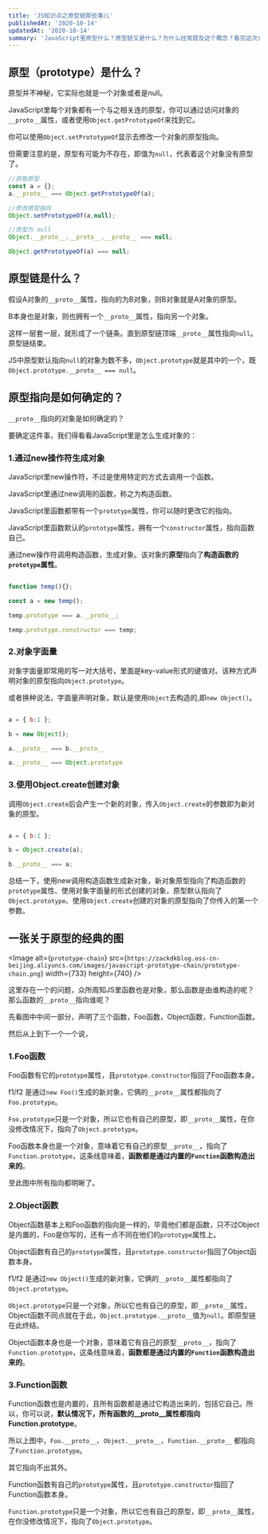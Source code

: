 ```yaml
---
title: 'JS知识点之原型链那些事儿'
publishedAt: '2020-10-14'
updatedAt: '2020-10-14'
summary: 'JavaScript里原型什么？原型链又是什么？为什么经常提及这个概念？看完这次介绍你应该就能理解了。'
---
```


## 原型（prototype）是什么？

原型并不神秘，它实际也就是一个对象或者是null。

JavaScript里每个对象都有一个与之相关连的原型，你可以通过访问对象的`__proto__`属性，或者使用`Object.getPrototypeOf`来找到它。

你可以使用`Object.setPrototypeOf`显示去修改一个对象的原型指向。

但需要注意的是，原型有可能为不存在，即值为`null`，代表着这个对象没有原型了。

``` javascript
//获取原型
const a = {};
a.__proto__ === Object.getPrototypeOf(a);

//修改原型指向
Object.setPrototypeOf(a,null);

//原型为 null
Object.__proto__.__proto__.__proto__ === null;

Object.getPrototypeOf(a) === null;
```

## 原型链是什么？

假设A对象的`__proto__`属性，指向的为B对象，则B对象就是A对象的原型。

B本身也是对象，则也拥有一个`__proto__`属性，指向另一个对象。

这样一层套一层，就形成了一个链条。直到原型链顶端`__proto__`属性指向`null`。原型链结束。

JS中原型默认指向`null`的对象为数不多，`Object.prototype`就是其中的一个，既`Object.prototype.__proto__ === null`。

## 原型指向是如何确定的？

`__proto__`指向的对象是如何确定的？

要确定这件事，我们得看看JavaScript里是怎么生成对象的：

### 1.通过new操作符生成对象


JavaScript里new操作符，不过是使用特定的方式去调用一个函数。

JavaScript里通过new调用的函数，称之为构造函数。

JavaScript里函数都带有一个`prototype`属性，你可以随时更改它的指向。

JavaScript里函数默认的`prototype`属性，拥有一个`constructor`属性，指向函数自己。

通过new操作符调用构造函数，生成对象。该对象的**原型**指向了**构造函数的`prototype`属性**。


``` javascript

function temp(){};

const a = new temp();

temp.prototype === a.__proto__;

temp.prototype.constructor === temp;

```


### 2.对象字面量

对象字面量即常用的写一对大括号，里面是key-value形式的键值对。该种方式声明对象的原型指向`Object.prototype`。

或者换种说法，字面量声明对象，默认是使用`Object`去构造的,即`new Object()`。

``` JavaScript

a = { b:1 };

b = new Object();

a.__proto__ === b.__proto__

a.__proto__ === Object.prototype

```


### 3.使用Object.create创建对象

调用`Object.create`后会产生一个新的对象，传入`Object.create`的参数即为新对象的原型。

``` JavaScript

a = { b:1 };

b = Object.create(a);

b.__proto__ === a;


```

总结一下，使用new调用构造函数生成新对象，新对象原型指向了构造函数的`prototype`属性、使用对象字面量的形式创建的对象，原型默认指向了`Object.prototype`、使用`Object.create`创建的对象的原型指向了你传入的第一个参数。

## 一张关于原型的经典的图

<Image
  alt={`prototype-chain`}
  src={`https://zackdkblog.oss-cn-beijing.aliyuncs.com/images/javascript-prototype-chain/prototype-chain.png`}
  width={733}
  height={740}
/>

这里存在一个的问题，众所周知JS里函数也是对象，那么函数是由谁构造的呢？那么函数的`__proto__`指向谁呢？

先看图中中间一部分，声明了三个函数，Foo函数，Object函数，Function函数。

然后从上到下一个一个说，

### 1.Foo函数

Foo函数有它的`prototype`属性，且`prototype.constructor`指回了Foo函数本身。

f1/f2 是通过`new Foo()`生成的新对象，它俩的`__proto__`属性都指向了`Foo.prototype`。

`Foo.prototype`只是一个对象，所以它也有自己的原型，即`__proto__`属性，在你没修改情况下，指向了`Object.prototype`。

Foo函数本身也是一个对象，意味着它有自己的原型`__proto__`，指向了`Function.prototype`，这条线意味着，**函数都是通过内置的`Function`函数构造出来的**。

至此图中所有指向都明晰了。

### 2.Object函数

Object函数基本上和Foo函数的指向是一样的，毕竟他们都是函数，只不过Object是内置的，Foo是你写的，还有一点不同在他们的`prototype`属性上。

Object函数有自己的`prototype`属性，且`prototype.constructor`指回了Object函数本身。

f1/f2 是通过`new Object()`生成的新对象，它俩的`__proto__`属性都指向了`Object.prototype`。

`Object.prototype`只是一个对象，所以它也有自己的原型，即`__proto__`属性，Object函数不同点就在于此，`Object.prototype.__proto__`值为`null`。即原型链在此终结。

Object函数本身也是一个对象，意味着它有自己的原型`__proto__`，指向了`Function.prototype`，这条线意味着，**函数都是通过内置的`Function`函数构造出来的**。

### 3.Function函数

Function函数也是内置的，且所有函数都是通过它构造出来的，包括它自己。所以，你可以说，**默认情况下，所有函数的__proto__属性都指向Function.prototype**。

所以上图中，`Foo.__proto__`、`Object.__proto__`、`Function.__proto__` 都指向了`Function.prototype`。

其它指向不出其外。

Function函数有自己的`prototype`属性，且`prototype.constructor`指回了Function函数本身。

`Function.prototype`只是一个对象，所以它也有自己的原型，即`__proto__`属性，在你没修改情况下，指向了`Object.prototype`。


